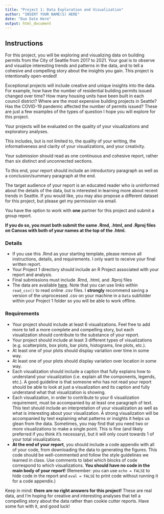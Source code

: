```yaml
---
title: "Project 1: Data Exploration and Visualization"
author: "INSERT YOUR NAME(S) HERE"
date: "Due Date Here"
output: html_document
---
```



## Instructions

For this project, you will be exploring and visualizing data on building permits from the City of Seattle from 2017 to 2021. Your goal is to observe and visualize interesting trends and patterns in the data, and to tell a cohesive and compelling story about the insights you gain. This project is intentionally open-ended!

Exceptional projects will include creative and unique insights into the data. For example, how have the number of residential building permits issued changed over time? How many housing units have been built in each council district? Where are the most expensive building projects in Seattle? Has the COVID-19 pandemic affected the number of permits issued? These are just a few examples of the types of question I hope you will explore for this project.

Your projects will be evaluated on the quality of your visualizations and exploratory analyses.

This includes, but is not limited to, the quality of your writing, the informativeness and clarity of your visualizations, and your creativity.

Your submission should read as one continuous and cohesive report, rather than six distinct and unconnected sections. 

To this end, your report should include an introductory paragraph as well as a conclusion/summary paragraph at the end.

The target audience of your report is an educated reader who is uninformed about the details of the data, but is interested in learning more about recent trends in Seattle. If you would like, you may also propose a different dataset for this project, but please get my permission via email.

You have the option to work with **one** partner for this project and submit a group report.

**If you do so, you must both submit the same .Rmd, .html, and .Rproj files on Canvas with both of your names at the top of the .html.**


### Details

* If you use this .Rmd as your starting template, please remove all instructions, details, and requirements. I only want to receive your final written report.
* Your Project 1 directory should include an R Project associated with your report and analysis.
* Final submissions must include .Rmd, .html, and .Rproj files
* The data are available [here](https://raw.githubusercontent.com/peteragao/STAT302-AUT2021/base/files/projects/01_data-visualization/Building_Permits_Clean.csv). Note that you can use links within `read_csv()` to read online .csv files. I **strongly** recommend saving a version of the unprocessed .csv on your machine in a `Data` subfolder within your Project 1 folder so you will be able to work offline.

### Requirements

* Your project should include at least 6 visualizations. Feel free to add more to tell a more complete and compelling story, but each visualization should contribute to the substance of your report.
* Your project should include at least 3 different types of visualizations (e.g. scatterplots, box plots, bar plots, histograms, line plots, etc.).
* At least one of your plots should display variation over time in some way.
* At least one of your plots should display variation over location in some way.
* Each visualization should include a caption that fully explains how to understand your visualization (i.e. explain all the components, legends, etc.). A good guideline is that someone who has not read your report should be able to look at just a visualization and its caption and fully understand what that visualization is showing.
* Each visualization, in order to contribute to your 6 visualization requirement, must be accompanied by at least one paragraph of text. This text should include an interpretation of your visualization as well as what is interesting about your visualization. A strong visualization will be accompanied by text explaining what patterns or insights it helps us glean from the data. Sometimes, you may find that you need two or more visualizations to make a single point. This is fine (and likely preferred if you think it's necessary), but it will only count towards 1 of your total visualizations.
* **At the end of your report**, you should include a code appendix with all of your code, from downloading the data to generating the figures. This code should be well-commented and follow the style guidelines we learned in class. Use comments to label which blocks of code correspond to which visualizations. **You should have no code in the main body of your report!** (Remember: you can use `echo = FALSE` to hide code in the report and `eval = FALSE` to print code without running it for a code appendix.)

Keep in mind: **there are no right answers for this project!**
These are real data, and I'm hoping for creative and interesting analyses that tell a compelling story about the data rather than cookie cutter reports. Have some fun with it, and good luck!






